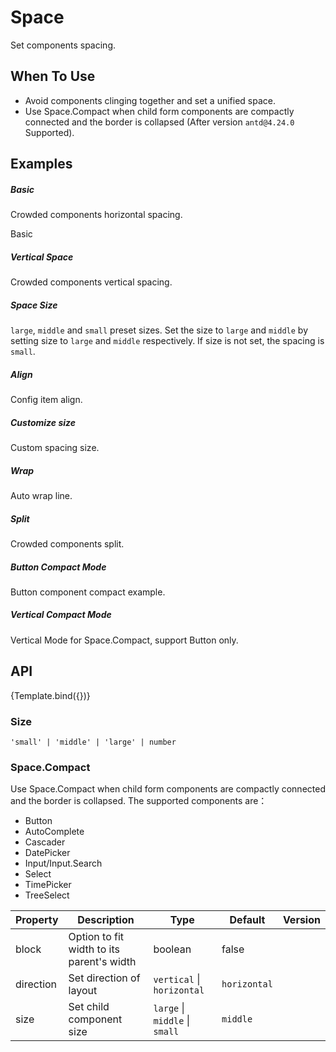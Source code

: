 




<Meta
    title="Design System/Layout/Space"
    component={KitSpace}
    argTypes={SpaceArgTypes}
/>

<style>
    {`
        .space-align-container {
        display: flex;
        flex-wrap: wrap;
        align-items: flex-start;
        }
        .space-align-block {
        flex: none;
        margin: 8px 4px;
        padding: 4px;
        border: 1px solid #40a9ff;
        }
        .space-align-block .mock-block {
        display: inline-block;
        padding: 32px 8px 16px;
        background: rgba(150, 150, 150, 0.2);
        }
    `}
</style>

# Space

Set components spacing.

## When To Use

- Avoid components clinging together and set a unified space.
- Use Space.Compact when child form components are compactly connected and the border is collapsed (After version `antd@4.24.0` Supported).

## Examples


##### Basic
Crowded components horizontal spacing.


<CustomCanvas content={Exemples.Basic} source={Sources.Basic} />Basic

##### Vertical Space
Crowded components vertical spacing.

<CustomCanvas content={Exemples.Vertical} source={Sources.Vertical} />



##### Space Size
`large`, `middle` and `small` preset sizes.
Set the size to `large` and `middle` by setting size to `large` and `middle` respectively. If size is not set, the spacing is `small`.

<CustomCanvas content={Exemples.Size} source={Sources.Size} />

##### Align
Config item align.

<CustomCanvas content={Exemples.Align} source={Sources.Align} />

##### Customize size
Custom spacing size.

<CustomCanvas content={Exemples.CustomSize} source={Sources.CustomSize} />

##### Wrap
Auto wrap line.

<CustomCanvas content={Exemples.Wrap} source={Sources.Wrap} />

##### Split
Crowded components split.

<CustomCanvas content={Exemples.Split} source={Sources.Split} />

##### Button Compact Mode
Button component compact example.

<CustomCanvas content={Exemples.CompactButton} source={Sources.CompactButton} />

##### Vertical Compact Mode
Vertical Mode for Space.Compact, support Button only.

<CustomCanvas content={Exemples.VerticalCompact} source={Sources.Horizontal} />

## API

<Canvas>
    <Story name="Space">{Template.bind({})}</Story>
</Canvas>

<Controls story="Space" />

### Size

`'small' | 'middle' | 'large' | number`

### Space.Compact

Use Space.Compact when child form components are compactly connected and the border is collapsed. The supported components are：

- Button
- AutoComplete
- Cascader
- DatePicker
- Input/Input.Search
- Select
- TimePicker
- TreeSelect

| Property | Description | Type | Default | Version |
| --- | --- | --- | --- | --- |
| block | Option to fit width to its parent\'s width | boolean | false |
| direction | Set direction of layout | `vertical` \| `horizontal` | `horizontal` |
| size | Set child component size | `large` \| `middle` \| `small` | `middle` |
